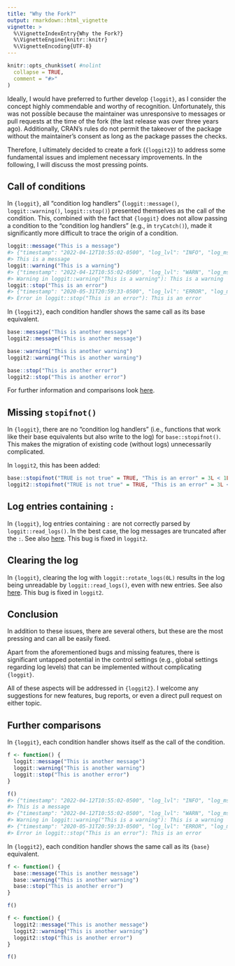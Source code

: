 ```yaml
---
title: "Why the Fork?"
output: rmarkdown::html_vignette
vignette: >
  %\VignetteIndexEntry{Why the Fork?}
  %\VignetteEngine{knitr::knitr}
  %\VignetteEncoding{UTF-8}
---
```


```r
knitr::opts_chunk$set( #nolint
  collapse = TRUE,
  comment = "#>"
)
```

Ideally, I would have preferred to further develop `{loggit}`, as I consider the concept highly commendable and worthy of
recognition. Unfortunately, this was not possible because the maintainer was unresponsive to messages or pull requests
at the time of the fork (the last release was over three years ago).
Additionally, CRAN's rules do not permit the takeover of the package without the maintainer's consent as
long as the package passes the checks.

Therefore, I ultimately decided to create a fork (`{loggit2}`) to address some fundamental issues and implement necessary
improvements. In the following, I will discuss the most pressing points.

## Call of conditions
In `{loggit}`, all "condition log handlers" (`loggit::message()`, `loggit::warning()`, `loggit::stop()`) presented themselves
as the call of the condition. This, combined with the fact that `{loggit}` does not allow passing a condition to the
"condition log handlers" (e.g., in `tryCatch()`), made it significantly more difficult to trace the origin of a condition.

``` r
loggit::message("This is a message")
#> {"timestamp": "2022-04-12T10:55:02-0500", "log_lvl": "INFO", "log_msg": "This is a message"}
#> This is a message
loggit::warning("This is a warning")
#> {"timestamp": "2022-04-12T10:55:02-0500", "log_lvl": "WARN", "log_msg": "This is a warning"}
#> Warning in loggit::warning("This is a warning"): This is a warning
loggit::stop("This is an error")
#> {"timestamp": "2020-05-31T20:59:33-0500", "log_lvl": "ERROR", "log_msg": "This is an error"}
#> Error in loggit::stop("This is an error"): This is an error
```
In `{loggit2}`, each condition handler shows the same call as its base equivalent.
```r
base::message("This is another message")
loggit2::message("This is another message")

base::warning("This is another warning")
loggit2::warning("This is another warning")

base::stop("This is another error")
loggit2::stop("This is another error")
```

For further information and comparisons look [here](#further-comparisons).

## Missing `stopifnot()`
In `{loggit}`, there are no "condition log handlers" (i.e., functions that work like their base equivalents but also
write to the log) for `base::stopifnot()`. This makes the migration of existing code (without logs) unnecessarily complicated.

In `loggit2`, this has been added:
```r
base::stopifnot("TRUE is not true" = TRUE, "This is an error" = 3L < 1L, "This is another error" = FALSE)
loggit2::stopifnot("TRUE is not true" = TRUE, "This is an error" = 3L < 1L, "This is another error" = FALSE)
```

## Log entries containing `:`

In `{loggit}`, log entries containing `: ` are not correctly parsed by `loggit::read_logs()`. In the best case, the
log messages are truncated after the `: `. See also [here](https://github.com/ryapric/loggit/issues/26).
This bug is fixed in `loggit2`.

## Clearing the log

In `{loggit}`, clearing the log with `loggit::rotate_logs(0L)` results in the log being unreadable by `loggit::read_logs()`,
even with new entries. See also [here](https://github.com/ryapric/loggit/issues/30). This bug is fixed in `loggit2`.

## Conclusion

In addition to these issues, there are several others, but these are the most pressing and can all be easily fixed.

Apart from the aforementioned bugs and missing features, there is significant untapped potential in the control settings (e.g., global settings regarding log levels) that can be implemented without complicating `{loggit}`.

All of these aspects will be addressed in `{loggit2}`. I welcome any suggestions for new features, bug reports, or even a direct pull request on either topic.

## Further comparisons

In `{loggit}`, each condition handler shows itself as the call of the condition.
``` r
f <- function() {
  loggit::message("This is another message")
  loggit::warning("This is another warning")
  loggit::stop("This is another error")
}

f()
#> {"timestamp": "2022-04-12T10:55:02-0500", "log_lvl": "INFO", "log_msg": "This is a message"}
#> This is a message
#> {"timestamp": "2022-04-12T10:55:02-0500", "log_lvl": "WARN", "log_msg": "This is a warning"}
#> Warning in loggit::warning("This is a warning"): This is a warning
#> {"timestamp": "2020-05-31T20:59:33-0500", "log_lvl": "ERROR", "log_msg": "This is an error"}
#> Error in loggit::stop("This is an error"): This is an error
```

In `{loggit2}`, each condition handler shows the same call as its `{base}` equivalent.
```r
f <- function() {
  base::message("This is another message")
  base::warning("This is another warning")
  base::stop("This is another error")
}

f()

f <- function() {
  loggit2::message("This is another message")
  loggit2::warning("This is another warning")
  loggit2::stop("This is another error")
}

f()
```
